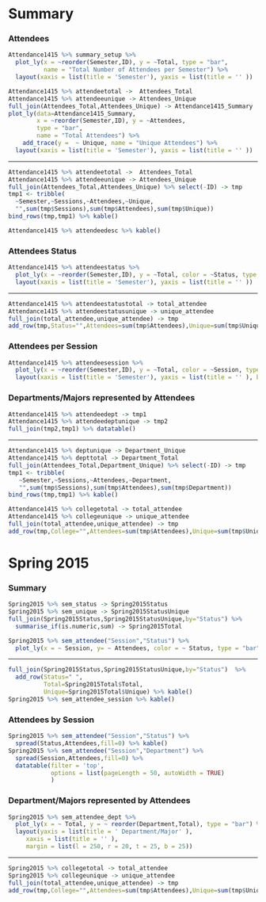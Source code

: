 Summary {.storyboard data-navmenu="2014-15"}
=========================================


###  Attendees {data-commentary-width=400}

```r
Attendance1415 %>% summary_setup %>%
  plot_ly(x = ~reorder(Semester,ID), y = ~Total, type = "bar", 
          name = "Total Number of Attendees per Semester") %>%
  layout(xaxis = list(title = 'Semester'), yaxis = list(title = '' ))
```


```r
Attendance1415 %>% attendeetotal ->  Attendees_Total
Attendance1415 %>% attendeeunique -> Attendees_Unique
full_join(Attendees_Total,Attendees_Unique) -> Attendance1415_Summary
plot_ly(data=Attendance1415_Summary, 
        x = ~reorder(Semester,ID), y = ~Attendees, 
        type = "bar", 
        name = "Total Attendees") %>%
    add_trace(y =  ~ Unique, name = "Unique Attendees") %>%
  layout(xaxis = list(title = 'Semester'), yaxis = list(title = '' ))
```

*** 

```r
Attendance1415 %>% attendeetotal ->  Attendees_Total
Attendance1415 %>% attendeeunique -> Attendees_Unique
full_join(Attendees_Total,Attendees_Unique) %>% select(-ID) -> tmp
tmp1 <- tribble(
  ~Semester,~Sessions,~Attendees,~Unique,
  "",sum(tmp$Sessions),sum(tmp$Attendees),sum(tmp$Unique)) 
bind_rows(tmp,tmp1) %>% kable()

Attendance1415 %>% attendeedesc %>% kable()
```

### Attendees Status

```r
Attendance1415 %>% attendeestatus %>%
  plot_ly(x = ~reorder(Semester,ID), y = ~Total, color = ~Status, type = "bar")%>%
  layout(xaxis = list(title = 'Semester'), yaxis = list(title = '' ))
```

***

```r
Attendance1415 %>% attendeestatustotal -> total_attendee
Attendance1415 %>% attendeestatusunique -> unique_attendee
full_join(total_attendee,unique_attendee) -> tmp
add_row(tmp,Status="",Attendees=sum(tmp$Attendees),Unique=sum(tmp$Unique)) %>% kable()
```

### Attendees per Session

```r
Attendance1415 %>% attendeesession %>%
  plot_ly(x = ~reorder(Semester,ID), y = ~Total, color = ~Session, type = "bar")%>%
  layout(xaxis = list(title = 'Semester'), yaxis = list(title = '' ), barmode = 'stack')
```

### Departments/Majors represented by Attendees {data-commentary-width=600}


```r
Attendance1415 %>% attendeedept -> tmp1
Attendance1415 %>% attendeedeptunique -> tmp2
full_join(tmp2,tmp1) %>% datatable()
```

*** 

```r
Attendance1415 %>% deptunique -> Department_Unique
Attendance1415 %>% depttotal -> Department_Total
full_join(Attendees_Total,Department_Unique) %>% select(-ID) -> tmp
tmp1 <- tribble(
   ~Semester,~Sessions,~Attendees,~Department,
   "",sum(tmp$Sessions),sum(tmp$Attendees),sum(tmp$Department))
bind_rows(tmp,tmp1) %>% kable()
```

```r
Attendance1415 %>% collegetotal -> total_attendee
Attendance1415 %>% collegeunique -> unique_attendee
full_join(total_attendee,unique_attendee) -> tmp 
add_row(tmp,College="",Attendees=sum(tmp$Attendees),Unique=sum(tmp$Unique)) %>% kable()
```



Spring 2015 {.storyboard data-navmenu="2014-15"}
=========================================

### Summary {data-commentary-width=400}

```r
Spring2015 %>% sem_status -> Spring2015Status
Spring2015 %>% sem_unique -> Spring2015StatusUnique
full_join(Spring2015Status,Spring2015StatusUnique,by="Status") %>%
  summarise_if(is.numeric,sum) -> Spring2015Total
```


```r
Spring2015 %>% sem_attendee("Session","Status") %>%
  plot_ly(x = ~ Session, y= ~ Attendees, color = ~ Status, type = "bar")
```


*** 

```r
full_join(Spring2015Status,Spring2015StatusUnique,by="Status")  %>%
  add_row(Status=" ",
          Total=Spring2015Total$Total, 
          Unique=Spring2015Total$Unique) %>% kable()
Spring2015 %>% sem_attendee_session %>% kable()
```

### Attendees by Session

```r
Spring2015 %>% sem_attendee("Session","Status") %>%
  spread(Status,Attendees,fill=0) %>% kable()
Spring2015 %>% sem_attendee("Session","Department") %>%
  spread(Session,Attendees,fill=0) %>% 
  datatable(filter = 'top', 
            options = list(pageLength = 50, autoWidth = TRUE)
            )
```

### Department/Majors represented by Attendees

```r
Spring2015 %>% sem_attendee_dept %>%
  plot_ly(x = ~ Total, y = ~ reorder(Department,Total), type = "bar") %>%
  layout(yaxis = list(title = ' Department/Major' ), 
     xaxis = list(title = '' ),
     margin = list(l = 250, r = 20, t = 25, b = 25))
```


***

```r
Spring2015 %>% collegetotal -> total_attendee
Spring2015 %>% collegeunique -> unique_attendee
full_join(total_attendee,unique_attendee) -> tmp 
add_row(tmp,College="",Attendees=sum(tmp$Attendees),Unique=sum(tmp$Unique)) %>% kable()
```





